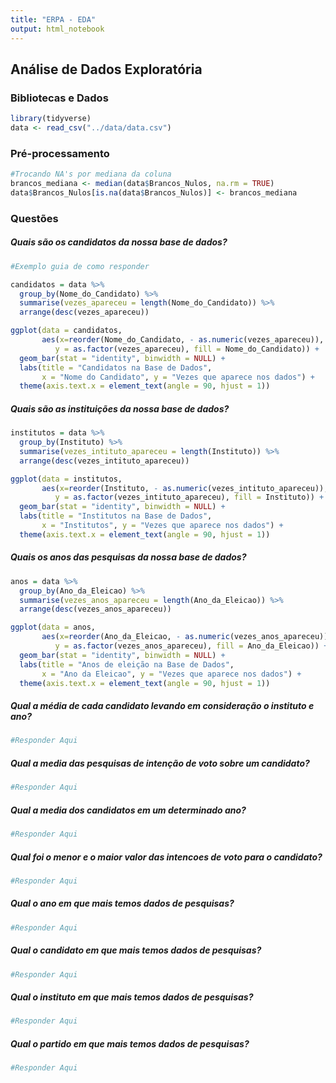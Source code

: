 ```yaml
---
title: "ERPA - EDA"
output: html_notebook
---
```



## Análise de Dados Exploratória


### Bibliotecas e Dados
```r

library(tidyverse)
data <- read_csv("../data/data.csv")

```

### Pré-processamento

```r

#Trocando NA's por mediana da coluna
brancos_mediana <- median(data$Brancos_Nulos, na.rm = TRUE)
data$Brancos_Nulos[is.na(data$Brancos_Nulos)] <- brancos_mediana

```


### Questões

##### Quais são os candidatos da nossa base de dados?

```r
#Exemplo guia de como responder

candidatos = data %>%
  group_by(Nome_do_Candidato) %>%
  summarise(vezes_apareceu = length(Nome_do_Candidato)) %>%
  arrange(desc(vezes_apareceu))

ggplot(data = candidatos, 
       aes(x=reorder(Nome_do_Candidato, - as.numeric(vezes_apareceu)),
          y = as.factor(vezes_apareceu), fill = Nome_do_Candidato)) +
  geom_bar(stat = "identity", binwidth = NULL) +
  labs(title = "Candidatos na Base de Dados",
       x = "Nome do Candidato", y = "Vezes que aparece nos dados") +
  theme(axis.text.x = element_text(angle = 90, hjust = 1))
```


##### Quais são as instituições da nossa base de dados?

```r
institutos = data %>%
  group_by(Instituto) %>%
  summarise(vezes_intituto_apareceu = length(Instituto)) %>%
  arrange(desc(vezes_intituto_apareceu))

ggplot(data = institutos, 
       aes(x=reorder(Instituto, - as.numeric(vezes_intituto_apareceu)),
          y = as.factor(vezes_intituto_apareceu), fill = Instituto)) +
  geom_bar(stat = "identity", binwidth = NULL) +
  labs(title = "Institutos na Base de Dados",
       x = "Institutos", y = "Vezes que aparece nos dados") +
  theme(axis.text.x = element_text(angle = 90, hjust = 1))
```

##### Quais os anos das pesquisas da nossa base de dados?

```r
anos = data %>%
  group_by(Ano_da_Eleicao) %>%
  summarise(vezes_anos_apareceu = length(Ano_da_Eleicao)) %>%
  arrange(desc(vezes_anos_apareceu))

ggplot(data = anos, 
       aes(x=reorder(Ano_da_Eleicao, - as.numeric(vezes_anos_apareceu)),
          y = as.factor(vezes_anos_apareceu), fill = Ano_da_Eleicao)) +
  geom_bar(stat = "identity", binwidth = NULL) +
  labs(title = "Anos de eleição na Base de Dados",
       x = "Ano da Eleicao", y = "Vezes que aparece nos dados") +
  theme(axis.text.x = element_text(angle = 90, hjust = 1))
```

##### Qual a média de cada candidato levando em consideração o instituto e ano?

```r
#Responder Aqui
```

##### Qual a media das pesquisas de intenção de voto sobre um candidato?

```r
#Responder Aqui
```

##### Qual a media dos candidatos em um determinado ano?

```r
#Responder Aqui
```

##### Qual foi o menor e o maior valor das intencoes de voto para o candidato?

```r
#Responder Aqui
```

##### Qual o ano em que mais temos dados de pesquisas?

```r
#Responder Aqui
```

##### Qual o candidato em que mais temos dados de pesquisas?

```r
#Responder Aqui
```

##### Qual o instituto em que mais temos dados de pesquisas?

```r
#Responder Aqui
```

##### Qual o partido em que mais temos dados de pesquisas?

```r
#Responder Aqui
```



